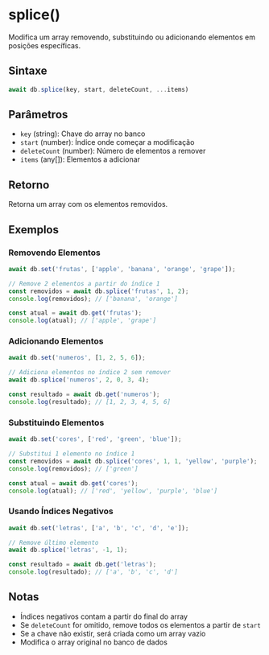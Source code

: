 
# splice()

Modifica um array removendo, substituindo ou adicionando elementos em posições específicas.

## Sintaxe

```javascript
await db.splice(key, start, deleteCount, ...items)
```

## Parâmetros

- `key` (string): Chave do array no banco
- `start` (number): Índice onde começar a modificação
- `deleteCount` (number): Número de elementos a remover
- `items` (any[]): Elementos a adicionar

## Retorno

Retorna um array com os elementos removidos.

## Exemplos

### Removendo Elementos

```javascript
await db.set('frutas', ['apple', 'banana', 'orange', 'grape']);

// Remove 2 elementos a partir do índice 1
const removidos = await db.splice('frutas', 1, 2);
console.log(removidos); // ['banana', 'orange']

const atual = await db.get('frutas');
console.log(atual); // ['apple', 'grape']
```

### Adicionando Elementos

```javascript
await db.set('numeros', [1, 2, 5, 6]);

// Adiciona elementos no índice 2 sem remover
await db.splice('numeros', 2, 0, 3, 4);

const resultado = await db.get('numeros');
console.log(resultado); // [1, 2, 3, 4, 5, 6]
```

### Substituindo Elementos

```javascript
await db.set('cores', ['red', 'green', 'blue']);

// Substitui 1 elemento no índice 1
const removidos = await db.splice('cores', 1, 1, 'yellow', 'purple');
console.log(removidos); // ['green']

const atual = await db.get('cores');
console.log(atual); // ['red', 'yellow', 'purple', 'blue']
```

### Usando Índices Negativos

```javascript
await db.set('letras', ['a', 'b', 'c', 'd', 'e']);

// Remove último elemento
await db.splice('letras', -1, 1);

const resultado = await db.get('letras');
console.log(resultado); // ['a', 'b', 'c', 'd']
```

## Notas

- Índices negativos contam a partir do final do array
- Se `deleteCount` for omitido, remove todos os elementos a partir de `start`
- Se a chave não existir, será criada como um array vazio
- Modifica o array original no banco de dados
